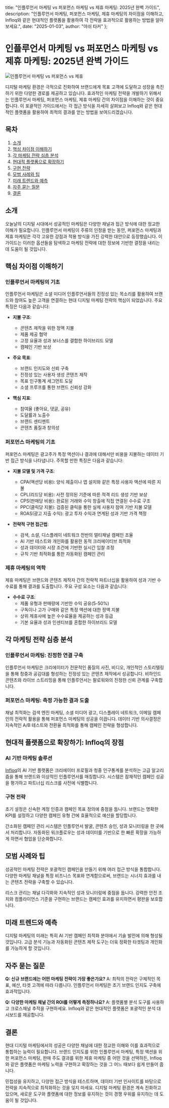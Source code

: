   title: "인플루언서 마케팅 vs 퍼포먼스 마케팅 vs 제휴 마케팅: 2025년 완벽 가이드",
  description: "인플루언서 마케팅, 퍼포먼스 마케팅, 제휴 마케팅의 차이점을 이해하고, Infloq와 같은 현대적인 플랫폼을 활용하여 각 전략을 효과적으로 활용하는 방법을 알아보세요.",
  date: "2025-01-03",
  author: "야쉬 타커"
};

# 인플루언서 마케팅 vs 퍼포먼스 마케팅 vs 제휴 마케팅: 2025년 완벽 가이드

![인플루언서 마케팅 vs 퍼포먼스 vs 제휴](/images/blog-posts/influencer-vs-performance-vs-affiliate-marketing.jpeg)

디지털 마케팅 환경은 극적으로 진화하여 브랜드에게 목표 고객에 도달하고 성장을 촉진하기 위한 다양한 경로를 제공하고 있습니다. 효과적인 마케팅 전략을 개발하기 위해서는 인플루언서 마케팅, 퍼포먼스 마케팅, 제휴 마케팅 간의 차이점을 이해하는 것이 중요합니다. 이 포괄적인 가이드에서는 각 접근 방식을 자세히 살펴보고 Infloq와 같은 현대적인 플랫폼을 활용하여 최적의 결과를 얻는 방법을 보여드리겠습니다.

## 목차

1. [소개](#소개)
2. [핵심 차이점 이해하기](#핵심-차이점-이해하기)
3. [각 마케팅 전략 심층 분석](#각-마케팅-전략-심층-분석)
4. [현대적 플랫폼으로 확장하기](#현대적-플랫폼으로-확장하기)
5. [구현 전략](#구현-전략)
6. [모범 사례와 팁](#모범-사례와-팁)
7. [미래 트렌드와 예측](#미래-트렌드와-예측)
8. [자주 묻는 질문](#자주-묻는-질문)
9. [결론](#결론)

## 소개

오늘날의 디지털 시대에서 성공적인 마케팅은 다양한 채널과 접근 방식에 대한 정교한 이해가 필요합니다. 인플루언서 마케팅이 주류의 인정을 받는 동안, 퍼포먼스 마케팅과 제휴 마케팅은 각각 고유한 강점과 적용 방식을 가진 강력한 대안으로 등장했습니다. 이 가이드는 이러한 옵션들을 탐색하고 마케팅 전략에 대한 정보에 기반한 결정을 내리는 데 도움이 될 것입니다.

## 핵심 차이점 이해하기

### 인플루언서 마케팅의 기초

인플루언서 마케팅은 소셜 미디어 인플루언서들의 진정성 있는 목소리를 활용하여 브랜드와 참여도 높은 고객을 연결하는 현대 디지털 마케팅 전략의 핵심이 되었습니다. 주요 특징은 다음과 같습니다:

- **지불 구조**: 
  - 콘텐츠 제작을 위한 정액 지불
  - 제품 제공 협약
  - 고정 요율과 성과 보너스를 결합한 하이브리드 모델
  - 캠페인 기반 보상

- **주요 목표**:
  - 브랜드 인지도와 신뢰 구축
  - 진정성 있는 사용자 생성 콘텐츠 제작
  - 목표 인구통계 세그먼트 도달
  - 소셜 프루프를 통한 브랜드 신뢰성 강화

- **핵심 지표**:
  - 참여율 (좋아요, 댓글, 공유)
  - 도달률과 노출수
  - 브랜드 센티멘트
  - 콘텐츠 품질과 창의성

### 퍼포먼스 마케팅의 기초

퍼포먼스 마케팅은 광고주가 특정 액션이나 결과에 대해서만 비용을 지불하는 데이터 기반 접근 방식을 나타냅니다. 주목할 만한 특징은 다음과 같습니다:

* **지불 모델 및 가격 구조**:
   * CPA(액션당 비용): 양식 제출이나 앱 설치와 같은 특정 사용자 액션에 따른 지불
   * CPL(리드당 비용): 사전 정의된 기준에 따른 적격 리드 생성 기반 보상
   * CPS(판매당 비용): 완료된 거래와 수익 창출에 직접 연결된 수수료 구조
   * PPC(클릭당 지불): 검증된 클릭을 통한 실제 사용자 참여 기반 지불 모델
   * ROAS(광고 지출 수익): 광고 투자 수익과 연계된 성과 기반 가격 책정

* **전략적 구현 접근법**:
   * 검색, 소셜, 디스플레이 네트워크 전반의 멀티채널 캠페인 조율
   * AI 기반 테스트와 개인화를 활용한 동적 크리에이티브 최적화
   * 성과 데이터와 시장 조건에 기반한 실시간 입찰 조정
   * 규칙 기반 최적화를 통한 자동화된 캠페인 관리

### 제휴 마케팅의 역학

제휴 마케팅은 브랜드와 콘텐츠 제작자 간의 전략적 파트너십을 활용하여 성과 기반 수수료를 통해 결과를 도출합니다. 주요 구성 요소는 다음과 같습니다:

* **수수료 구조**:
   * 제품 유형과 판매량에 기반한 수익 공유(5-50%)
   * 구독이나 고가 구매와 같은 특정 액션에 대한 정액 지불
   * 상위 제휴사에 높은 수수료율을 제공하는 성과 등급
   * 기본 요율과 성과 인센티브를 혼합한 하이브리드 모델

## 각 마케팅 전략 심층 분석

### 인플루언서 마케팅: 진정한 연결 구축

인플루언서 마케팅은 크리에이터가 전문적인 품질의 사진, 비디오, 개인적인 스토리텔링을 통해 청중과 공감대를 형성하는 진정성 있는 콘텐츠 제작에서 성공합니다. 비하인드 콘텐츠와 라이브 스트리밍을 통해 인플루언서는 팔로워와의 진정한 신뢰 관계를 구축합니다.

### 퍼포먼스 마케팅: 측정 가능한 결과 도출

채널 최적화는 검색 엔진 마케팅, 소셜 미디어 광고, 디스플레이 네트워크, 이메일 캠페인의 전략적 활용을 통해 퍼포먼스 마케팅의 성공을 이끕니다. 데이터 기반 의사결정은 지속적인 A/B 테스트와 전환율 최적화를 통해 캠페인 전략을 형성합니다.

## 현대적 플랫폼으로 확장하기: Infloq의 장점

### AI 기반 마케팅 솔루션

[Infloq](https://www.infloq.com/waitlist)의 AI 기반 플랫폼은 크리에이터 프로필과 청중 인구통계를 분석하는 고급 알고리즘을 통해 브랜드와 이상적인 인플루언서를 매칭합니다. 시스템은 잠재적인 캠페인 성공을 평가하고 파트너십 리스크를 사전에 식별합니다.

### 구현 전략

초기 설정은 신속한 계정 인증과 캠페인 목표 정의에 중점을 둡니다. 브랜드는 명확한 KPI를 설정하고 다양한 캠페인 유형 간에 효율적으로 예산을 할당합니다.

간소화된 캠페인 관리 시스템은 인플루언서 발굴, 콘텐츠 승인, 성과 모니터링을 한 곳에서 처리합니다. 자동화된 워크플로우는 성과 데이터를 기반으로 한 빠른 확장을 가능하게 하면서 협업을 단순화합니다.

## 모범 사례와 팁

성공적인 마케팅 전략은 포괄적인 캠페인을 만들기 위해 여러 접근 방식을 통합합니다. 다양한 마케팅 채널을 특정 비즈니스 목표와 연계함으로써, 브랜드는 시너지 효과를 내는 콘텐츠 전략을 구축할 수 있습니다.

리스크 관리는 채널 다각화와 지속적인 성과 모니터링에 중점을 둡니다. 강력한 안전 조치와 컴플라이언스 기준을 구현하는 브랜드는 캠페인 효과를 유지하면서 평판을 보호합니다.

## 미래 트렌드와 예측

디지털 마케팅의 미래는 특히 AI 기반 캠페인 최적화 분야에서 기술 발전에 의해 형성될 것입니다. 고급 분석 기능과 자동화된 콘텐츠 제작 도구는 더욱 정확한 타겟팅과 개인화를 가능하게 할 것입니다.

## 자주 묻는 질문

**Q: 신규 브랜드에는 어떤 마케팅 전략이 가장 좋은가요?**
A: 최적의 전략은 구체적인 목표, 예산, 타겟 고객에 따라 다릅니다. 인플루언서 마케팅은 초기 브랜드 인지도 구축에 효과적입니다.

**Q: 다양한 마케팅 채널 간의 ROI를 어떻게 측정하나요?**
A: 플랫폼별 분석 도구를 사용하고 크로스채널 추적을 구현하세요. Infloq와 같은 현대적인 플랫폼은 포괄적인 분석 대시보드를 제공합니다.

## 결론

현대 디지털 마케팅에서의 성공은 다양한 채널에 대한 정교한 이해와 이를 효과적으로 통합하는 능력이 필요합니다. 브랜드 인지도를 위한 인플루언서 마케팅, 특정 액션을 위한 퍼포먼스 마케팅, 판매 주도 결과를 위한 제휴 마케팅 중 어떤 것을 선택하든, Infloq와 같은 플랫폼은 마케팅 노력을 구현하고 확장하는 것을 그 어느 때보다 쉽게 만들어 줍니다.

민첩성을 유지하고, 다양한 접근 방식을 테스트하며, 데이터 기반 인사이트를 바탕으로 전략을 지속적으로 최적화하는 것을 잊지 마세요. 디지털 마케팅 환경은 계속 진화하고 있으며, 새로운 도구와 플랫폼에 대한 정보를 유지하는 것이 경쟁 우위를 유지하는 데 도움이 될 것입니다.